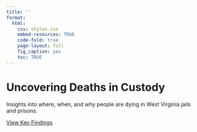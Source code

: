 ```yaml
---
title: ''
format:
  html:
    css: styles.css
    embed-resources: TRUE
    code-fold: true
    page-layout: full
    fig_caption: yes
    toc: TRUE
---
```


<div id="landing-page">
  <h1 class="page-title">Uncovering Deaths in Custody</h1>
  <p class="page-subtitle">Insights into where, when, and why people are dying in West Virginia jails and prisons.</p>
  <a href="https://ucla-exercise.netlify.app/key_findings" class="banner-button">View Key Findings</a>
</div>



